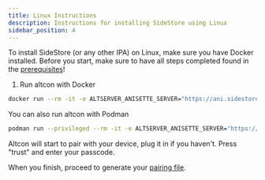 ```yaml
---
title: Linux Instructions
description: Instructions for installing SideStore using Linux
sidebar_position: 4
---
```


To install SideStore (or any other IPA) on Linux, make sure you have Docker installed. Before you start, make sure to have all steps completed found in the [prerequisites](prerequisites)!

1. Run altcon with Docker
```bash
docker run --rm -it -e ALTSERVER_ANISETTE_SERVER="https://ani.sidestore.io/" -v ${PWD}/:/mnt/ -v /var/run:/var/run ghcr.io/sidestore/altcon
```

You can also run altcon with Podman
```bash
podman run --privileged --rm -it -e ALTSERVER_ANISETTE_SERVER="https://ani.sidestore.io/" -v ${PWD}/:/mnt/ -v /var/run:/var/run ghcr.io/sidestore/altcon
```

Altcon will start to pair with your device, plug it in if you haven't. Press "trust" and enter your passcode.

When you finish, proceed to generate your [pairing file](pairing-file).
